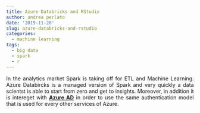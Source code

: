 ```yaml
---
title: Azure Databricks and RStudio
author: andrea perlato
date: '2019-11-20'
slug: azure-databricks-and-rstudio
categories:
  - machine learning
tags:
  - big data
  - spark
  - r
---
```


<style>
body {
text-align: justify}
</style>

In the analytics market Spark is taking off for ETL and Machine Learning. 
Azure Databircks is a managed version of Spark and very quickly a data scientst is able to start from zero and get to insights. Moreover, in addition it is intereget with [**Azure AD**](https://docs.microsoft.com/en-us/azure/active-directory/fundamentals/active-directory-whatis) in order to use the same authentication model that is used for every other services of Azure.
